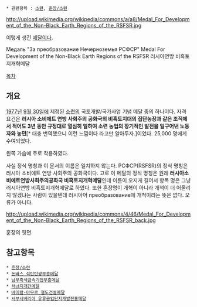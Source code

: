  * 관련항목 : [[소련]], [[훈장/소련]]

http://upload.wikimedia.org/wikipedia/commons/a/a8/Medal_For_Development_of_the_Non-Black_Earth_Regions_of_the_RSFSR.jpg

이렇게 생긴 [[메달]]이다.

Медаль "За преобразование Нечерноземья РСФСР"
Medal For Development of the Non-Black Earth Regions of the RSFSR 
러시아연방 비흑토지개혁메달

[[목차]]

== 개요 ==
[[1977년]] [[9월 30일]]에 제정된 [[소련]]의 국토개발/국가사업 기념 메달 중의 하나이다. 자격 요건은 '''러시아 소비에트 연방 사회주의 공화국의 비흑토지대의 집단농장과 같은 조직에서 적어도 3년 동안 규정대로 열심히 일하여 소련 농업의 장기적인 발전을 일구어낸 노동자와 농민'''[* 대충 번역했으니 이런 느낌이다 라고만 알아두자.]이었다. 25,000 명에게 수여되었다.

왼쪽 가슴에 주로 착용하였다. 

사실 정식 명칭과 이 문서의 이름은 일치하지 않는다. РСФСР(RSFSR)의 정식 명칭은 러시아 소비에트 연방 사회주의 공화국이다. 고로 이 메달의 정식 명칭은 원래 '''러시아소비에트연방사회주의공화국 비흑토지개혁메달'''인데 이름이 오지게 길어서 항목 명은 그냥 러시아연방 비흑토지개혁메달로 하였다. 또한 훈장명이 개혁이 아니라 개척이 더 어울리지 않겠냐는 사람이 있을텐데 러시아어 преобразование에 개척이라는 뜻은 없다. 오류가 아니다. 

http://upload.wikimedia.org/wikipedia/commons/4/46/Medal_For_Development_of_the_Non-Black_Earth_Regions_of_the_RSFSR_back.jpg

훈장의 뒷면. 
 
== 참고항목 ==
 * [[훈장/소련]]
 * [[돈바스 석탄탄광부흥메달]]
 * [[남부흑색금속기업부흥메달]]
 * [[처녀지개간메달]]
 * [[바이칼-아무르 철도건설메달]]
 * [[서부시베리아 유류공업단지개발진흥메달]]

